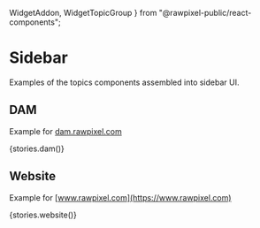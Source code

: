 
  WidgetAddon,
  WidgetTopicGroup
} from "@rawpixel-public/react-components";


<Meta title="Topics/Sidebar" decorators={[withKnobs]} />

# Sidebar

Examples of the topics components assembled into sidebar UI.

## DAM

Example for [dam.rawpixel.com](https://dam.rawpixel.com)

<Preview>
  <Story name="dam">
    <Centered style={{background: "#F4F4F4"}}>{stories.dam()}</Centered>
  </Story>
</Preview>

## Website

Example for [www.rawpixel.com](https://www.rawpixel.com)

<Preview>
  <Story name="website">
    <Centered style={{background: "#FFFFFF"}}>{stories.website()}</Centered>
  </Story>
</Preview>
